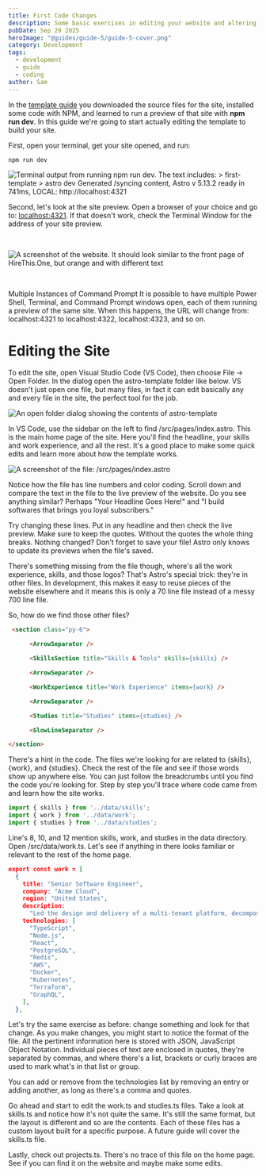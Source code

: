 ```yaml
---
title: First Code Changes
description: Some basic exercises in editing your website and altering its contents.
pubDate: Sep 29 2025
heroImage: "@guides/guide-5/guide-5-cover.png"
category: Development
tags:
  - development
  - guide
  - coding
author: Sam
---
```

In the [template guide](/guides/template) you downloaded the source files for the site, installed some code with NPM, and learned to run a preview of that site with **npm run dev**. In this guide we're going to start actually editing the template to build your site.

First, open your terminal, get your site opened, and run:

```shell
npm run dev
```

![Terminal output from running npm run dev. The text includes: > first-template > astro dev Generated /syncing content, Astro v 5.13.2 ready in 741ms, LOCAL: http://localhost:4321](@guides/guide-5/terminal-1.png)

Second, let's look at the site preview. Open a browser of your choice and go to: [localhost:4321](http://localhost:4321). If that doesn't work, check the Terminal Window for the address of your site preview.  

&nbsp;


![A screenshot of the website. It should look similar to the front page of HireThis.One, but orange and with different text](@guides/guide-5/website_1.png)


&nbsp;



<Alert variant="warning"><AlertTitle>Multiple Instances of Command Prompt</AlertTitle>  <AlertDescription>It is possible to have multiple Power Shell, Terminal, and Command Prompt windows open, each of them running a preview of the same site. When this happens, the URL will change from: localhost:4321 to localhost:4322, localhost:4323, and so on. </AlertDescription></Alert>

# Editing the Site

To edit the site, open Visual Studio Code (VS Code), then choose File -> Open Folder. In the dialog  open the astro-template folder like below. VS doesn't just open one file, but many files, in fact it can edit basically any and every file in the site, the perfect tool for the job.

![An open folder dialog showing the contents of astro-template](@guides/guide-5/open-folder.png)

In VS Code, use the sidebar on the left to find /src/pages/index.astro. This is the main home page of the site. Here you'll find the headline, your skills and work experience, and all the rest. It's a good place to make some quick edits and learn more about how the template works.

![A screenshot of the file: /src/pages/index.astro](@guides/guide-5/index-1.png)

Notice how the file has line numbers and color coding. Scroll down and compare the text in the file to the live preview of the website. Do you see anything similar? Perhaps "Your Headline Goes Here!" and "I build softwares that brings you loyal subscribers."

Try changing these lines. Put in any headline and then check the live preview. Make sure to keep the quotes. Without the quotes the whole thing breaks. Nothing changed? Don't forget to save your file! Astro only knows to update its previews when the file's saved.

There's something missing from the file though, where's all the work experience, skills, and those logos? That's Astro's special trick: they're in other files. In development, this makes it easy to reuse pieces of the website elsewhere and it means this is only a 70 line file instead of a messy 700 line file.

So, how do we find those other files?

``` html
 <section class="py-6">

      <ArrowSeparator />

      <SkillsSection title="Skills & Tools" skills={skills} />  

      <ArrowSeparator />

      <WorkExperience title="Work Experience" items={work} />

      <ArrowSeparator />

      <Studies title="Studies" items={studies} />

      <GlowLineSeparator />

</section>
```

There's a hint in the code. The files we're looking for are related to \{skills\}, \{work\}, and \{studies\}. Check the rest of the file and see if those words show up anywhere else. You can just follow the breadcrumbs until you find the code you're looking for. Step by step you'll trace where code came from and learn how the site works.

```javascript
import { skills } from '../data/skills';
import { work } from '../data/work';
import { studies } from '../data/studies';
```

Line's 8, 10, and 12 mention skills, work, and studies in the data directory. Open /src/data/work.ts. Let's see if anything in there looks familiar or relevant to the rest of the home page.

```json
export const work = [
  {
    title: "Senior Software Engineer",
    company: "Acme Cloud",
    region: "United States",
    description:
      "Led the design and delivery of a multi‑tenant platform, decomposed critical monolith paths into services, improved p95 latency by 40%, defined SLOs and on‑call rotations, and mentored junior engineers.",
    technologies: [
      "TypeScript",
      "Node.js",
      "React",
      "PostgreSQL",
      "Redis",
      "AWS",
      "Docker",
      "Kubernetes",
      "Terraform",
      "GraphQL",
    ],
  },
```

Let's try the same exercise as before: change something and look for that change. As you make changes, you might start to notice the format of the file. All the pertinent information here is stored with JSON, JavaScript Object Notation. Individual pieces of text are enclosed in quotes, they're separated by commas, and where there's a list, brackets or curly braces are used to mark what's in that list or group.

You can add or remove from the technologies list by removing an entry or adding another, as long as there's a comma and quotes.

Go ahead and start to edit the work.ts and studies.ts files. Take a look at skills.ts and notice how it's not quite the same. It's still the same format, but the layout is different and so are the contents. Each of these files has a custom layout built for a specific purpose. A future guide will cover the skills.ts file.

Lastly, check out projects.ts. There's no trace of this file on the home page. See if you can find it on the website and maybe make some edits.